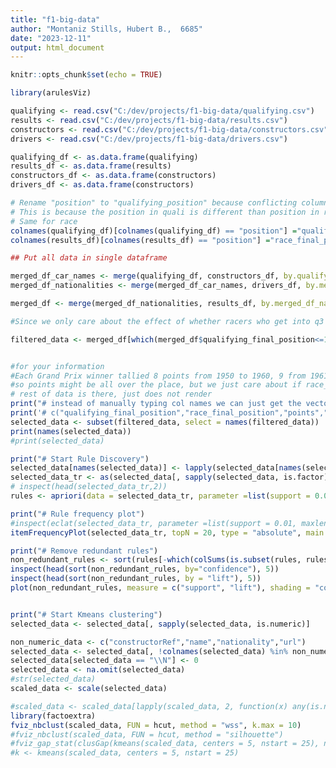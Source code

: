 ```yaml
---
title: "f1-big-data"
author: "Montaniz Stills, Hubert B.,  6685"
date: "2023-12-11"
output: html_document
---
```


```r
knitr::opts_chunk$set(echo = TRUE)
```


```r
library(arulesViz)

qualifying <- read.csv("C:/dev/projects/f1-big-data/qualifying.csv")
results <- read.csv("C:/dev/projects/f1-big-data/results.csv")
constructors <- read.csv("C:/dev/projects/f1-big-data/constructors.csv")
drivers <- read.csv("C:/dev/projects/f1-big-data/drivers.csv")

qualifying_df <- as.data.frame(qualifying)
results_df <- as.data.frame(results)
constructors_df <- as.data.frame(constructors)
drivers_df <- as.data.frame(constructors)

# Rename "position" to "qualifying_position" because conflicting column position names in races df and quali df
# This is because the position in quali is different than position in race (race position 1 = win, race position 1 = person who finish first in quali)
# Same for race
colnames(qualifying_df)[colnames(qualifying_df) == "position"] ="qualifying_final_position"
colnames(results_df)[colnames(results_df) == "position"] ="race_final_position"

## Put all data in single dataframe

merged_df_car_names <- merge(qualifying_df, constructors_df, by.qualifying_df = "constructorld", by.constructors_df = "constructorld")
merged_df_nationalities <- merge(merged_df_car_names, drivers_df, by.merged_df_car_names = "driverId", by.drivers_df = "driverId")

merged_df <- merge(merged_df_nationalities, results_df, by.merged_df_nationalities = "raceld", by.results_df = "raceld")

#Since we only care about the effect of whether racers who get into q3 on the results in the race, we drop all rows where racers dont get into q3 (q3 != "\\N")

filtered_data <- merged_df[which(merged_df$qualifying_final_position<=10),]


#for your information
#Each Grand Prix winner tallied 8 points from 1950 to 1960, 9 from 1961 to 1990, 10 between 1991 and 2009, and 25 since 2010.
#so points might be all over the place, but we just care about if race_final_position = 1, that means they won the race
# rest of data is there, just does not render
print("# instead of manually typing col names we can just get the vector of col names from the df with names(df)")
print('# c("qualifying_final_position","race_final_position","points","driverId","q3","raceId","number","rank","time","fastestLapTime","laps","name","nationality")')
selected_data <- subset(filtered_data, select = names(filtered_data))
print(names(selected_data))
#print(selected_data)

print("# Start Rule Discovery")
selected_data[names(selected_data)] <- lapply(selected_data[names(selected_data)], factor)
selected_data_tr <- as(selected_data[, sapply(selected_data, is.factor)], "transactions")
# inspect(head(selected_data_tr,2))
rules <- apriori(data = selected_data_tr, parameter =list(support = 0.005, confidence = 0.05, maxlen = 10, minlen = 3), appearance = list (rhs="race_final_position=1"))

print("# Rule frequency plot")
#inspect(eclat(selected_data_tr, parameter =list(support = 0.01, maxlen = 10, minlen = 3)))
itemFrequencyPlot(selected_data_tr, topN = 20, type = "absolute", main = "Item frequency")

print("# Remove redundant rules")
non_redundant_rules <- sort(rules[-which(colSums(is.subset(rules, rules)) > 1)], by = "lift")
inspect(head(sort(non_redundant_rules, by="confidence"), 5))
inspect(head(sort(non_redundant_rules, by = "lift"), 5))
plot(non_redundant_rules, measure = c("support", "lift"), shading = "confidence")


print("# Start Kmeans clustering")
selected_data <- selected_data[, sapply(selected_data, is.numeric)]

```


```r
non_numeric_data <- c("constructorRef","name","nationality","url")
selected_data <- selected_data[, !colnames(selected_data) %in% non_numeric_data]
selected_data[selected_data == "\\N"] <- 0
selected_data <- na.omit(selected_data)
#str(selected_data)
scaled_data <- scale(selected_data)
```


```r
#scaled_data <- scaled_data[lapply(scaled_data, 2, function(x) any(is.nan(x))), ]
library(factoextra)
fviz_nbclust(scaled_data, FUN = hcut, method = "wss", k.max = 10)
#fviz_nbclust(scaled_data, FUN = hcut, method = "silhouette")
#fviz_gap_stat(clusGap(kmeans(scaled_data, centers = 5, nstart = 25), nstart = 25, K.max = 10, B = 50))
#k <- kmeans(scaled_data, centers = 5, nstart = 25)

```
